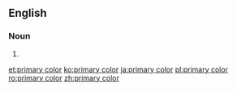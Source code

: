 ==English==

===Noun===
{{wikipedia}}
{{en-noun}}

# {{alternative spelling of|primary colour|lang=en}}

[[et:primary color]]
[[ko:primary color]]
[[ja:primary color]]
[[pl:primary color]]
[[ro:primary color]]
[[zh:primary color]]